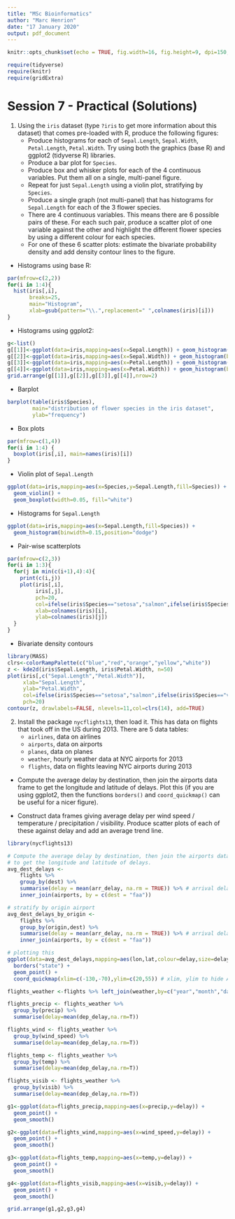 ---
title: "MSc Bioinformatics"
author: "Marc Henrion"
date: "17 January 2020"
output: pdf_document
---


```{r setup, include=FALSE, echo=F}
knitr::opts_chunk$set(echo = TRUE, fig.width=16, fig.height=9, dpi=150, highlight=T)

require(tidyverse)
require(knitr)
require(gridExtra)
```


# Session 7 - Practical (Solutions)


1. Using the `iris` dataset (type `?iris` to get more information about this dataset) that comes pre-loaded with R, produce the following figures:
    + Produce histograms for each of `Sepal.Length`, `Sepal.Width`, `Petal.Length`, `Petal.Width`. Try using both the graphics (base R) and ggplot2 (tidyverse R) libraries.
    + Produce a bar plot for `Species`.
    + Produce box and whisker plots for each of the 4 continuous variables. Put them all on a single, multi-panel figure.
    + Repeat for just `Sepal.Length` using a violin plot, stratifying by `Species`.
    + Produce a single graph (not multi-panel) that has histograms for `Sepal.Length` for each of the 3 flower species.
    + There are 4 continuous variables. This means there are 6 possible pairs of these. For each such pair, produce a scatter plot of one variable against the other and highlight the different flower species by using a different colour for each species.
    + For one of these 6 scatter plots: estimate the bivariate probability density and add density contour lines to the figure.
    
* Histograms using base R:

```{r}
par(mfrow=c(2,2))
for(i in 1:4){
  hist(iris[,i],
       breaks=25,
       main="Histogram",
       xlab=gsub(pattern="\\.",replacement=" ",colnames(iris)[i]))
}
```

* Histograms using ggplot2:

```{r}
g<-list()
g[[1]]<-ggplot(data=iris,mapping=aes(x=Sepal.Length)) + geom_histogram(bins=25)
g[[2]]<-ggplot(data=iris,mapping=aes(x=Sepal.Width)) + geom_histogram(bins=25)
g[[3]]<-ggplot(data=iris,mapping=aes(x=Petal.Length)) + geom_histogram(bins=25)
g[[4]]<-ggplot(data=iris,mapping=aes(x=Petal.Width)) + geom_histogram(bins=25)
grid.arrange(g[[1]],g[[2]],g[[3]],g[[4]],nrow=2)
```

* Barplot

```{r}
barplot(table(iris$Species),
        main="distribution of flower species in the iris dataset",
        ylab="frequency")
```

* Box plots

```{r}
par(mfrow=c(1,4))
for(i in 1:4) {
  boxplot(iris[,i], main=names(iris)[i])
}
```

* Violin plot of `Sepal.Length`

```{r}
ggplot(data=iris,mapping=aes(x=Species,y=Sepal.Length,fill=Species)) +
  geom_violin() +
  geom_boxplot(width=0.05, fill="white")
```

* Histograms for `Sepal.Length`

```{r}
ggplot(data=iris,mapping=aes(x=Sepal.Length,fill=Species)) +
  geom_histogram(binwidth=0.15,position="dodge")
```

* Pair-wise scatterplots

```{r}
par(mfrow=c(2,3))
for(i in 1:3){
  for(j in min(c(i+1),4):4){
    print(c(i,j))
    plot(iris[,i],
         iris[,j],
         pch=20,
         col=ifelse(iris$Species=="setosa","salmon",ifelse(iris$Species=="versicolor","darkgreen","steelblue")),
         xlab=colnames(iris)[i],
         ylab=colnames(iris)[j])
  }
}
```

* Bivariate density contours

```{r}
library(MASS)
clrs<-colorRampPalette(c("blue","red","orange","yellow","white"))
z <- kde2d(iris$Sepal.Length, iris$Petal.Width, n=50)
plot(iris[,c("Sepal.Length","Petal.Width")],
     xlab="Sepal.Length",
     ylab="Petal.Width",
     col=ifelse(iris$Species=="setosa","salmon",ifelse(iris$Species=="versicolor","darkgreen","steelblue")),
     pch=20)
contour(z, drawlabels=FALSE, nlevels=11,col=clrs(14), add=TRUE)
```


2. Install the package `nycflights13`, then load it. This has data on flights that took off in the US during 2013. There are 5 data tables:
    + `airlines`, data on airlines
    + `airports`, data on airports
    + `planes`, data on planes
    + `weather`, hourly weather data at NYC airports for 2013
    + `flights`, data on flights leaving NYC airports during 2013

  * Compute the average delay by destination, then join the airports data frame to get the longitude and latitude of delays. Plot this (if you are using ggplot2, then the functions `borders()` and `coord_quickmap()` can be useful for a nicer figure).
    
  * Construct data frames giving average delay per wind speed / temperature / precipitation / visibility. Produce scatter plots of each of these against delay and add an average trend line.

```{r, warning=F, message=F}
library(nycflights13)

# Compute the average delay by destination, then join the airports data frame
# to get the longitude and latitude of delays.
avg_dest_delays <-
	flights %>%
	group_by(dest) %>% 
	summarise(delay = mean(arr_delay, na.rm = TRUE)) %>% # arrival delay NA's are cancelled flights
	inner_join(airports, by = c(dest = "faa"))

# stratify by origin airport
avg_dest_delays_by_origin <-
	flights %>%
	group_by(origin,dest) %>% 
	summarise(delay = mean(arr_delay, na.rm = TRUE)) %>% # arrival delay NA's are cancelled flights
	inner_join(airports, by = c(dest = "faa"))

# plotting this
ggplot(data=avg_dest_delays,mapping=aes(lon,lat,colour=delay,size=delay+20)) +
  borders("state") +
  geom_point() +
  coord_quickmap(xlim=c(-130,-70),ylim=c(20,55)) # xlim, ylim to hide Alaska and Hawaii
```

```{r, warning=F, message=F}
flights_weather <-flights %>% left_join(weather,by=c("year","month","day","hour"))

flights_precip <- flights_weather %>% 
  group_by(precip) %>%
  summarise(delay=mean(dep_delay,na.rm=T))

flights_wind <- flights_weather %>%
  group_by(wind_speed) %>%
  summarise(delay=mean(dep_delay,na.rm=T))

flights_temp <- flights_weather %>%
  group_by(temp) %>%
  summarise(delay=mean(dep_delay,na.rm=T))

flights_visib <- flights_weather %>%
  group_by(visib) %>%
  summarise(delay=mean(dep_delay,na.rm=T))

g1<-ggplot(data=flights_precip,mapping=aes(x=precip,y=delay)) +
  geom_point() +
  geom_smooth()

g2<-ggplot(data=flights_wind,mapping=aes(x=wind_speed,y=delay)) +
  geom_point() +
  geom_smooth()

g3<-ggplot(data=flights_temp,mapping=aes(x=temp,y=delay)) +
  geom_point() +
  geom_smooth()

g4<-ggplot(data=flights_visib,mapping=aes(x=visib,y=delay)) +
  geom_point() +
  geom_smooth()

grid.arrange(g1,g2,g3,g4)
```
